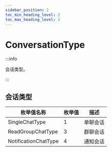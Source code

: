 ```yaml
---
sidebar_position: 2
toc_min_heading_level: 2
toc_max_heading_level: 2
---
```


# ConversationType

:::info

会话类型。

:::

## 会话类型

| 枚举值名称 | 枚举值 | 描述                                                     |
| ------ | -------------------------------------------------------- |------------------|
| SingleChatType | 1      | 单聊会话 |
| ReadGroupChatType | 3      | 群聊会话 |
| NotificationChatType | 4      | 通知会话 |

